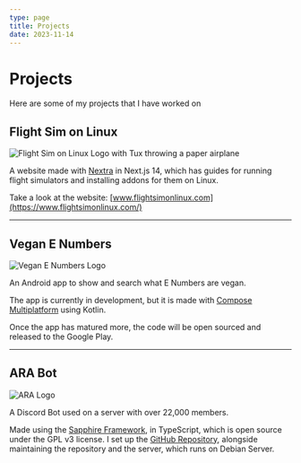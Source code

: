 ```yaml
---
type: page
title: Projects
date: 2023-11-14
---
```



# Projects

Here are some of my projects that I have worked on


## Flight Sim on Linux

<Image
    src="/images/fsol-logo512.png"
    alt="Flight Sim on Linux Logo with Tux throwing a paper airplane"
    width={100}
    height={100}
/>

A website made with [Nextra](https://nextra.site/) in Next.js 14, which has guides for running flight simulators and
installing addons for them on Linux.

Take a look at the website: [www.flightsimonlinux.com](https://www.flightsimonlinux.com/)

----
## Vegan E Numbers

<Image
    src="/images/veganenumbers-logo.png"
    alt="Vegan E Numbers Logo"
    width={100}
    height={100}
/>

An Android app to show and search what E Numbers are vegan.

The app is currently in development, but it is made with [Compose Multiplatform](https://www.jetbrains.com/compose-multiplatform/) using Kotlin.

Once the app has matured more, the code will be open sourced and released to the Google Play.


----
## ARA Bot

<Image
    src="/images/ara-logo.png"
    alt="ARA Logo"
    width={100}
    height={100}
/>

A Discord Bot used on a server with over 22,000 members.

Made using the [Sapphire Framework](https://www.sapphirejs.dev/), in TypeScript, which is open source under
the GPL v3 license.
I set up the [GitHub Repository](https://github.com/veganhacktivists/arabot), alongside maintaining the repository and
the server, which runs on Debian Server.
